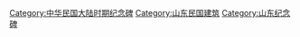 [[Category:中华民国大陆时期纪念碑|Category:中华民国大陆时期纪念碑]]
[[Category:山东民国建筑|Category:山东民国建筑]]
[[Category:山东纪念碑|Category:山东纪念碑]]
